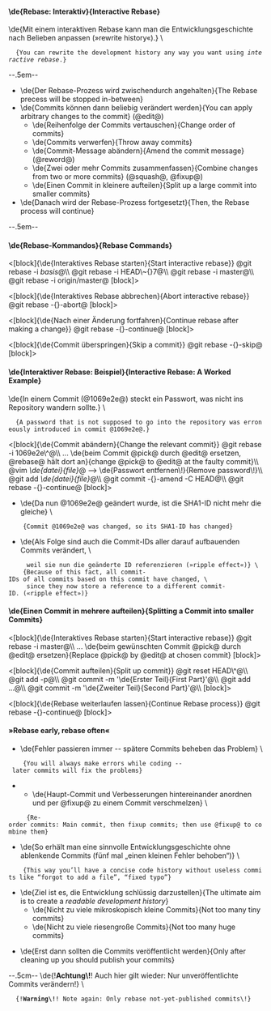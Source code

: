 ==== \de{Rebase: Interaktiv}{Interactive Rebase} ====

\de{Mit einem interaktiven Rebase kann man die Entwicklungsgeschichte nach Belieben anpassen (»rewrite history«).} \
   {You can rewrite the development history any way you want using ''interactive rebase''.}
--.5em--

* \de{Der Rebase-Prozess wird zwischendurch angehalten}{The Rebase precess will be stopped in-between}
* \de{Commits können dann beliebig verändert werden}{You can apply arbitrary changes to the commit} (@edit@)
** \de{Reihenfolge der Commits vertauschen}{Change order of commits}
** \de{Commits verwerfen}{Throw away commits}
** \de{Commit-Message abändern}{Amend the commit message} (@reword@)
** \de{Zwei oder mehr Commits zusammenfassen}{Combine changes from two or more commits} (@squash@, @fixup@)
** \de{Einen Commit in kleinere aufteilen}{Split up a large commit into smaller commits}
* \de{Danach wird der Rebase-Prozess fortgesetzt}{Then, the Rebase process will continue}
--.5em--

==== \de{Rebase-Kommandos}{Rebase Commands} ====

<[block]{\de{Interaktives Rebase starten}{Start interactive rebase}}
@git rebase -i ''basis''@\\
@git rebase -i HEAD\~{}7@\\
@git rebase -i master@\\
@git rebase -i origin/master@
[block]>

<[block]{\de{Interaktives Rebase abbrechen}{Abort interactive rebase}}
@git rebase -{}-abort@
[block]>

<[block]{\de{Nach einer Änderung fortfahren}{Continue rebase after making a change}}
@git rebase -{}-continue@
[block]>

<[block]{\de{Commit überspringen}{Skip a commit}}
@git rebase -{}-skip@
[block]>

==== \de{Interaktiver Rebase: Beispiel}{Interactive Rebase: A Worked Example} ====

\de{In einem Commit (@1069e2e@) steckt ein Passwort, was nicht ins Repository wandern sollte.} \
   {A password that is not supposed to go into the repository was erroneously introduced in commit @1069e2e@.}

<[block]{\de{Commit abändern}{Change the relevant commit}}
@git rebase -i 1069e2e\^@\\
... \de{beim Commit @pick@ durch @edit@ ersetzen, @rebase@ hält dort an}{change @pick@ to @edit@ at the faulty commit}\\
@vim ''\de{datei}{file}''@ --> \de{Passwort entfernen\!}{Remove password\!}\\
@git add ''\de{datei}{file}''@\\
@git commit -{}-amend -C HEAD@\\
@git rebase -{}-continue@
[block]>

* \de{Da nun @1069e2e@ geändert wurde, ist die SHA1-ID nicht mehr die gleiche} \
     {Commit @1069e2e@ was changed, so its SHA1-ID has changed}
* \de{Als Folge sind auch die Commit-IDs aller darauf aufbauenden Commits verändert, \
      weil sie nun die geänderte ID referenzieren (»ripple effect«)} \
     {Because of this fact, all commit-IDs of all commits based on this commit have changed, \
      since they now store a reference to a different commit-ID. («ripple effect»)}

==== \de{Einen Commit in mehrere aufteilen}{Splitting a Commit into smaller Commits} ====

<[block]{\de{Interaktives Rebase starten}{Start interactive rebase}}
@git rebase -i master@\\
... \de{beim gewünschten Commit @pick@ durch @edit@ ersetzen}{Replace @pick@ by @edit@ at chosen commit}
[block]>

<[block]{\de{Commit aufteilen}{Split up commit}}
@git reset HEAD\^@\\
@git add -p@\\
@git commit -m '\de{Erster Teil}{First Part}'@\\
@git add ...@\\
@git commit -m '\de{Zweiter Teil}{Second Part}'@\\
[block]>

<[block]{\de{Rebase weiterlaufen lassen}{Continue Rebase process}}
@git rebase -{}-continue@
[block]>

==== »Rebase early, rebase often« ====

* \de{Fehler passieren immer -- spätere Commits beheben das Problem} \
     {You will always make errors while coding -- later commits will fix the problems}
** \de{Haupt-Commit und Verbesserungen hintereinander anordnen und per @fixup@ zu einem Commit verschmelzen} \
      {Re-order commits: Main commit, then fixup commits; then use @fixup@ to combine them}
* \de{So erhält man eine sinnvolle Entwicklungsgeschichte ohne ablenkende Commits (fünf mal „einen kleinen Fehler behoben“)} \
     {This way you’ll have a concise code history without useless commits like “forgot to add a file”, “fixed typo”}

* \de{Ziel ist es, die Entwicklung schlüssig darzustellen}{The ultimate aim is to create a ''readable development history''}
** \de{Nicht zu viele mikroskopisch kleine Commits}{Not too many tiny commits}
** \de{Nicht zu viele riesengroße Commits}{Not too many huge commits}

* \de{Erst dann sollten die Commits veröffentlicht werden}{Only after cleaning up you should publish your commits}

--.5cm--
\de{!'''Achtung\!'''! Auch hier gilt wieder: Nur unveröffentlichte Commits verändern!} \
   {!'''Warning\!'''! Note again: Only rebase not-yet-published commits\!}
